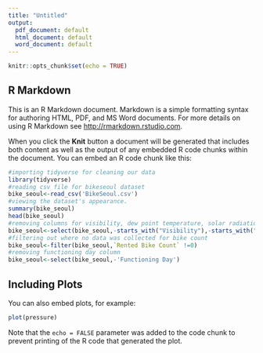 ```yaml
---
title: "Untitled"
output:
  pdf_document: default
  html_document: default
  word_document: default
---
```


```r
knitr::opts_chunk$set(echo = TRUE)
```

## R Markdown

This is an R Markdown document. Markdown is a simple formatting syntax for authoring HTML, PDF, and MS Word documents. For more details on using R Markdown see <http://rmarkdown.rstudio.com>.

When you click the **Knit** button a document will be generated that includes both content as well as the output of any embedded R code chunks within the document. You can embed an R code chunk like this:

```r
#importing tidyverse for cleaning our data
library(tidyverse)
#reading csv file for bikeseoul dataset
bike_seoul<-read_csv('BikeSeoul.csv')
#viewing the dataset's appearance.
summary(bike_seoul)
head(bike_seoul)
#removing columns for visibility, dew point temperature, solar radiation, rainfall and snowfall.
bike_seoul<-select(bike_seoul,-starts_with("Visibility"),-starts_with("Dew"),-starts_with("Solar"),-starts_with("Rain"),-starts_with("Snow"))
#filtering out where no data was collected for bike count
bike_seoul<-filter(bike_seoul,`Rented Bike Count` !=0)
#removing functioning day column
bike_seoul<-select(bike_seoul,-'Functioning Day')

```

## Including Plots

You can also embed plots, for example:

```r
plot(pressure)
```

Note that the `echo = FALSE` parameter was added to the code chunk to prevent printing of the R code that generated the plot.
